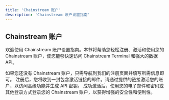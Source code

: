 ```yaml
---
title: 'Chainstream 账户'
description: 'Chainstream 账户设置指南'
---
```


## Chainstream 账户

欢迎使用 Chainstream 账户设置指南。本节将帮助您轻松注册、激活和使用您的 Chainstream 账户，使您能够快速访问 Chainstream Terminal 和强大的数据 API。

<Steps>
  <Step title="注册 Chainstream 账户" icon="user-plus">
    如果您还没有 Chainstream 账户，只需导航到我们的注册页面并填写所需信息即可。
  </Step>

  <Step title="激活您的账户" icon="envelope-circle-check">
    注册后，您将收到一封包含激活链接的邮件。请通过提供的链接激活您的账户，以访问高级功能并生成 API 密钥。
  </Step>

  <Step title="登录" icon="right-to-bracket">
    成功激活后，使用您的电子邮件和密码或其他登录方式登录您的 Chainstream 账户，以获得增强的安全性和便利性。
  </Step>
</Steps> 